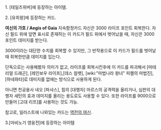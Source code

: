 1. [테일즈위버]에 등장하는 아이템.

2. [유희왕]에 등장하는 카드.

'''여신의 가호 / Aegis of Gaia'''
지속함정카드
자신은 3000 라이프 포인트 회복한다. 자신 필드 위에 앞면 표시로 존재하는 이 카드가 필드 위에서 벗어났을 때, 자신은 3000 포인트 데미지를 받는다.    

3000이라는 대단한 수치를 회복할 수 있지만, 그 반작용으로 이 카드가 필드를 벗어날때 회복한만큼 데미지를 입는다.

단독으로는 사용해봤자 의미가 없고, 라이프를 회복시킨후에 이 카드를 파괴해서 [마테리얼 드래곤], [레인보우 라이프],[데스 웜뱃], [wiki:"마법나라 왕녀" 피켈의 마법진], [하네와타]로 데미지를 없애는 방식으로 사용하게 된다.

아니면 천공용사 네오 [파샤스], 힘의 [대행자] 마르스의 공격력을 올리거나, 심판의 대행자 새턴의 효과 데미지를 올리는 용도로도 사용할 수 있다. 또한 라이프를 9000으로 만들어 [고대 리프]를 사용하는 것도 가능.

참고로, 일러스트에 나와있는 카드는 [[역전의 여신]].

3.[마비노기 영웅전]에 등장하는 아이템
